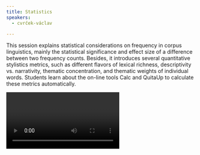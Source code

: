 ```yaml
---
title: Statistics
speakers:
  - cvrček-václav

---
```

This session explains statistical considerations on frequency in corpus linguistics, mainly the statistical significance and effect size of a difference between two frequency counts. Besides, it introduces several quantitative stylistics metrics, such as different flavors of lexical richness, descriptivity vs. narrativity, thematic concentration, and thematic weights of individual words. Students learn about the on-line tools Calc and QuitaUp to calculate these metrics automatically.

<Video provider="youtube" id="https://www.youtube.com/embed/H5WOMGItfqo" caption="Session 7 - Statistics" />
<Download url="downloads/7_Vaclav-Statistics.pdf" />
<Speakers>
  <Speaker speaker="cvrček-václav">

  </Speaker>
</Speakers>